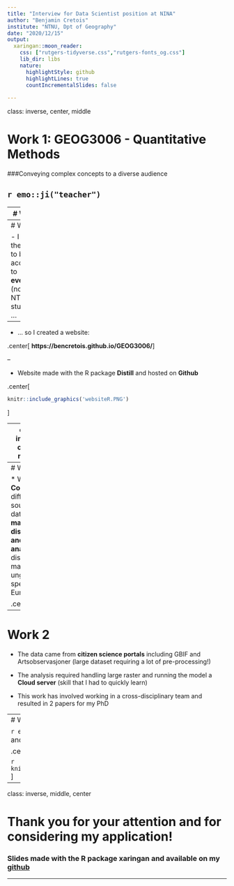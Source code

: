 ```yaml
---
title: "Interview for Data Scientist position at NINA"
author: "Benjamin Cretois"
institute: "NTNU, Dpt of Geography"
date: "2020/12/15"
output:
  xaringan::moon_reader:
    css: ["rutgers-tidyverse.css","rutgers-fonts_og.css"]
    lib_dir: libs
    nature:
      highlightStyle: github
      highlightLines: true
      countIncrementalSlides: false
      
---
```

class: inverse, center, middle

# Work 1: GEOG3006 - Quantitative Methods

###Conveying complex concepts to a diverse audience

## `r emo::ji("teacher")`

---
# Work 1

- Teaching the use of R programming and principles of data analysis

- Students from very different backgrounds

- Master level course

- Architecture of the course based on the **workflow of the data scientist**:

```r
knitr::include_graphics('ds_workflow.PNG')
```

---
# Work 1

- I wanted the course to be accessible to **everyone** (not just NTNU students) ...

--

- ... so I created a website:

.center[
**https://bencretois.github.io/GEOG3006/**]

--

- Website made with the R package **Distill** and hosted on **Github**

.center[
```r
knitr::include_graphics('websiteR.PNG')
```
]

---
class: inverse, center, middle

# Work 2: Some of my PhD work

### Flexibility and adaptability & handling large dataset

## `r emo::ji("stats")`


---
# Work 2

* We **Compiled** different source of data to **make, display and analyze** distribution maps of ungulates species in Europe.

.center[
```r
knitr::include_graphics('distribung.png')
```
]

---
# Work 2

* The data came from **citizen science portals** including GBIF and Artsobservasjoner (large dataset requiring a lot of pre-processing!)

* The analysis required handling large raster and running the model a **Cloud server** (skill that I had to quickly learn)

* This work has involved working in a cross-disciplinary team and resulted in 2 papers for my PhD

---
# Work 2

`r emo::ji('right')` Links to [paper 1](https://www.sciencedirect.com/science/article/pii/S0006320719318312) and [paper 2](https://ecoevorxiv.org/2md94/download?format=pdf)

.center[
```r
knitr::include_graphics('paper1.PNG')
```


```r
knitr::include_graphics('paper2.PNG')
```
]


---

class: inverse, middle, center

# Thank you for your attention and for considering my application!

### Slides made with the R package **xaringan** and available on my [github](https://github.com/BenCretois/interview_nina)

---
